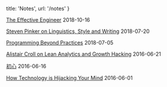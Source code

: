 
  title: 'Notes',
  url: '/notes'
}


[The Effective Engineer](/notes/the-effective-engineer) <time>2018-10-16</time>

[Steven Pinker on Linguistics, Style and Writing](/notes/steven-pinker-linguistics-style-writing) <time>2018-07-20</time>

[Programming Beyond Practices](/notes/programming-beyond-practices) <time>2018-07-05</time>

[Alistair Croll on Lean Analytics and Growth Hacking](/notes/alistair-croll-lean-analytics-growth-hacking) <time>2016-06-21</time>

[初心](/notes/stay-gold) <time>2016-06-16</time>

[How Technology is Hijacking Your Mind](/notes/how-technology-is-hijacking-your-mind) <time>2016-06-01</time>